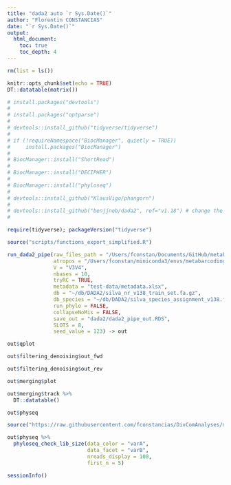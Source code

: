 ```yaml
---
title: "dada2 auto `r Sys.Date()`"
author: "Florentin CONSTANCIAS"
date: "`r Sys.Date()`"
output: 
  html_document:
    toc: true
    toc_depth: 4
---
```



```r
rm(list = ls())

knitr::opts_chunk$set(echo = TRUE)
DT::datatable(matrix())
```

```r
# install.packages("devtools")
# 
# install.packages("optparse")
#
# devtools::install_github("tidyverse/tidyverse")
#
# if (!requireNamespace("BiocManager", quietly = TRUE))
#     install.packages("BiocManager")
# 
# BiocManager::install("ShortRead")
# 
# BiocManager::install("DECIPHER")
#
# BiocManager::install("phyloseq")
#
# devtools::install_github("KlausVigo/phangorn")
# 
# devtools::install_github("benjjneb/dada2", ref="v1.18") # change the ref argument to get other versions
# 
```

```r
require(tidyverse); packageVersion("tidyverse")

source("scripts/functions_export_simplified.R")
```


```r
run_dada2_pipe(raw_files_path = "/Users/fconstan/Documents/GitHub/metabarcodingRpipeline/test-data/",
               atropos = "/Users/fconstan/miniconda3/envs/metabarcodingRpipeline/bin/atropos",
               V = "V3V4",
               nbases = 10,
               tryRC = TRUE,
               metadata = "test-data/metadata.xlsx",
               db = "~/db/DADA2/silva_nr_v138_train_set.fa.gz",
               db_species = "~/db/DADA2/silva_species_assignment_v138.fa.gz",
               run_phylo = FALSE,
               collapseNoMis = FALSE,
               save_out = "dada2/dada2_pipe_out.RDS",
               SLOTS = 8,
               seed_value = 123) -> out


```

```r
out$qplot
```

```r
out$filtering_denoising$out_fwd
```
```r
out$filtering_denoising$out_rev
```

```r
out$merging$plot
```

```r
out$merging$track %>%
  DT::datatable()
```

```r
out$physeq
```

```r
source("https://raw.githubusercontent.com/fconstancias/DivComAnalyses/master/R/phyloseq_normalisation.R")

out$physeq %>%
  phyloseq_check_lib_size(data_color = "varA",
                          data_facet = "varB",
                          nreads_display = 100,
                          first_n = 5)
```

```r
sessionInfo()
```


